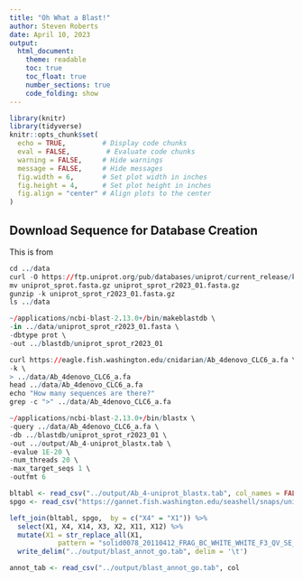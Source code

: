 ```yaml
---
title: "Oh What a Blast!"
author: Steven Roberts
date: April 10, 2023
output: 
  html_document:
    theme: readable
    toc: true
    toc_float: true
    number_sections: true
    code_folding: show
---
```



```r
library(knitr)
library(tidyverse)
knitr::opts_chunk$set(
  echo = TRUE,         # Display code chunks
  eval = FALSE,         # Evaluate code chunks
  warning = FALSE,     # Hide warnings
  message = FALSE,     # Hide messages
  fig.width = 6,       # Set plot width in inches
  fig.height = 4,      # Set plot height in inches
  fig.align = "center" # Align plots to the center
)
```


## Download Sequence for Database Creation

This is from 



```r
cd ../data
curl -O https://ftp.uniprot.org/pub/databases/uniprot/current_release/knowledgebase/complete/uniprot_sprot.fasta.gz
mv uniprot_sprot.fasta.gz uniprot_sprot_r2023_01.fasta.gz
gunzip -k uniprot_sprot_r2023_01.fasta.gz
ls ../data
```

```r
~/applications/ncbi-blast-2.13.0+/bin/makeblastdb \
-in ../data/uniprot_sprot_r2023_01.fasta \
-dbtype prot \
-out ../blastdb/uniprot_sprot_r2023_01
```

```r
curl https://eagle.fish.washington.edu/cnidarian/Ab_4denovo_CLC6_a.fa \
-k \
> ../data/Ab_4denovo_CLC6_a.fa
head ../data/Ab_4denovo_CLC6_a.fa
echo "How many sequences are there?"
grep -c ">" ../data/Ab_4denovo_CLC6_a.fa
```

```r
~/applications/ncbi-blast-2.13.0+/bin/blastx \
-query ../data/Ab_4denovo_CLC6_a.fa \
-db ../blastdb/uniprot_sprot_r2023_01 \
-out ../output/Ab_4-uniprot_blastx.tab \
-evalue 1E-20 \
-num_threads 20 \
-max_target_seqs 1 \
-outfmt 6
```



```r
bltabl <- read_csv("../output/Ab_4-uniprot_blastx.tab", col_names = FALSE, col_types = cols())
spgo <- read_csv("https://gannet.fish.washington.edu/seashell/snaps/uniprot_table_r2023_01.tab", col_types = cols())

left_join(bltabl, spgo,  by = c("X4" = "X1")) %>%
  select(X1, X4, X14, X3, X2, X11, X12) %>% 
  mutate(X1 = str_replace_all(X1, 
            pattern = "solid0078_20110412_FRAG_BC_WHITE_WHITE_F3_QV_SE_trimmed", replacement = "Ab")) %>%
  write_delim("../output/blast_annot_go.tab", delim = '\t')
```

```r
annot_tab <- read_csv("../output/blast_annot_go.tab", col
```                      